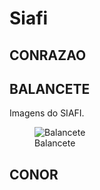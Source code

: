 # Siafi

## CONRAZAO

## BALANCETE

Imagens do SIAFI.

![Balancete](balancete.png)

## CONOR

### 
